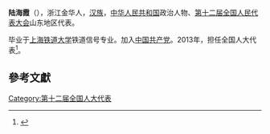 '''陆海霞'''（{{bd|1963年||}}），浙江金华人，[[汉族|汉族]]，[[中华人民共和国|中华人民共和国]]政治人物、[[第十二届全国人民代表大会|第十二届全国人民代表大会]]山东地区代表。

毕业于[[上海铁道大学|上海铁道大学]]铁道信号专业。加入[[中国共产党|中国共产党]]。2013年，担任全国人大代表<ref>{{cite news|title=全国人大代表信息-陆海霞|url= http://210.82.31.1:8084/delegate/viewDelegate.action?dbid=121294|accessdate=2013-04-05|newspaper=全国人大网}}{{Dead link|date=2019年12月 |bot=InternetArchiveBot |fix-attempted=yes }}</ref>。

==參考文獻==
{{reflist}}
{{中国政治人物小作品}}

[[Category:第十二届全国人大代表|Category:第十二届全国人大代表]]